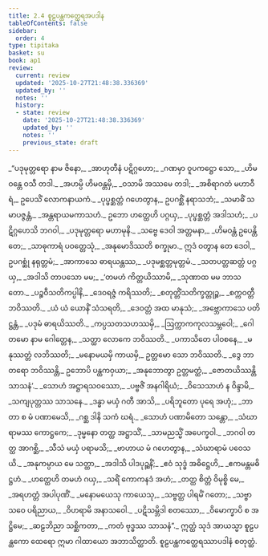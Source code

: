 ```yaml
---
title: 2.4 စူဠပန္ထကတ္ထေရအပဒါန
tableOfContents: false
sidebar:
  order: 4
type: tipitaka
basket: su
book: ap1
review:
  current: review
  updated: '2025-10-27T21:48:38.336369'
  updated_by: ''
  notes: ''
  history:
  - state: review
    date: '2025-10-27T21:48:38.336369'
    updated_by: ''
    notes: ''
    previous_state: draft
---
```



<ReviewStatus review={frontmatter.review} showDetails={true} />

<HypothesisAnnotation frontmatter={frontmatter} />

<DynamicBreadcrumb />

<Division number="35" book="ap1" e="ch" v="20" p="63">

<Paragraph number="736" type="verses" book="ap1">
_“ပဒုမုတ္တရော နာမ ဇိနော,_  
_အာဟုတီနံ ပဋိဂ္ဂဟော;_  
_ဂဏမှာ ဝူပကဋ္ဌော သော,_  
_ဟိမဝန္တေ ဝသီ တဒါ._  

</Paragraph>

</Division>
<Division number="36" book="ap1" e="ch" v="20" p="63">

<Paragraph number="737" type="verses" book="ap1">
_အဟမ္ပိ ဟိမဝန္တမှိ,_  
_ဝသာမိ အဿမေ တဒါ;_  
_အစိရာဂတံ မဟာဝီရံ,_  
ဥပေသိံ လောကနာယကံ._  

</Paragraph>

</Division>
<Division number="37" book="ap1" e="ch" v="20" p="63">

<Paragraph number="738" type="verses" book="ap1">
_ပုပ္ဖစ္ဆတ္တံ ဂဟေတွာန,_  
ဥပဂစ္ဆိံ နရာသဘံ;_  
_သမာဓိံ သမာပဇ္ဇန္တံ,_  
_အန္တရာယမကာသဟံ._  

</Paragraph>

</Division>
<Division number="38" book="ap1" e="ch" v="20" p="63">

<Paragraph number="739" type="verses" book="ap1">
ဥဘော ဟတ္ထေဟိ ပဂ္ဂယှ,_  
_ပုပ္ဖစ္ဆတ္တံ အဒါသဟံ;_  
_ပဋိဂ္ဂဟေသိ ဘဂဝါ,_  
_ပဒုမုတ္တရော မဟာမုနိ._  

</Paragraph>

</Division>
<Division number="39" book="ap1" e="ch" v="20" p="63">

<Paragraph number="740" type="verses" book="ap1">
_သဗ္ဗေ ဒေဝါ အတ္တမနာ,_  
_ဟိမဝန္တံ ဥပေန္တိ တေ;_  
_သာဓုကာရံ ပဝတ္တေသုံ,_  
_အနုမောဒိဿတိ စက္ခုမာ._  

</Paragraph>

</Division>
<Division number="40" book="ap1" e="ch" v="20" p="63">

<Paragraph number="741" book="ap1">
ဣဒံ ဝတွာန တေ ဒေဝါ,_  
ဥပဂစ္ဆုံ နရုတ္တမံ;_  
_အာကာသေ ဓာရယန္တဿ,_  
_ပဒုမစ္ဆတ္တမုတ္တမံ._  

</Paragraph>

</Division>
<Division number="41" book="ap1" e="ch" v="20" p="63">

<Paragraph number="742" type="verses" book="ap1">
_သတပတ္တဆတ္တံ ပဂ္ဂယှ,_  
_အဒါသိ တာပသော မမ;_  
_‘တမဟံ ကိတ္တယိဿာမိ,_  
_သုဏာထ မမ ဘာသတော._  

</Paragraph>

</Division>
<Division number="42" book="ap1" e="ch" v="20" p="63">

<Paragraph number="743" type="verses" book="ap1">
_ပဉ္စဝီသတိကပ္ပါနိ,_  
_ဒေဝရဇ္ဇံ ကရိဿတိ;_  
_စတုတ္တိံသတိက္ခတ္တုဉ္စ,_  
_စက္ကဝတ္တီ ဘဝိဿတိ._  

</Paragraph>

</Division>
<Division number="43" book="ap1" e="ch" v="20" p="64">

<Paragraph number="744" type="verses" book="ap1">
_ယံ ယံ ယောနိံ သံသရတိ,_  
_ဒေဝတ္တံ အထ မာနုသံ;_  
_အဗ္ဘောကာသေ ပတိဋ္ဌန္တံ,_  
_ပဒုမံ ဓာရယိဿတိ._  

</Paragraph>

</Division>
<Division number="44" book="ap1" e="ch" v="20" p="64">

<Paragraph number="745" type="verses" book="ap1">
_ကပ္ပသတသဟဿမှိ,_  
_ဩက္ကာကကုလသမ္ဘဝေါ;_  
_ဂေါတမော နာမ ဂေါတ္တေန,_  
_သတ္ထာ လောကေ ဘဝိဿတိ._  

</Paragraph>

</Division>
<Division number="45" book="ap1" e="ch" v="20" p="64">

<Paragraph number="746" type="verses" book="ap1">
_ပကာသိတေ ပါဝစနေ,_  
_မနုဿတ္တံ လဘိဿတိ;_  
_မနောမယမှိ ကာယမှိ,_  
ဥတ္တမော သော ဘဝိဿတိ._  

</Paragraph>

</Division>
<Division number="46" book="ap1" e="ch" v="20" p="64">

<Paragraph number="747" type="verses" book="ap1">
_ဒွေ ဘာတရော ဘဝိဿန္တိ,_  
ဥဘောပိ ပန္ထကဝှယာ;_  
_အနုဘောတွာ ဥတ္တမတ္ထံ,_  
_ဇောတယိဿန္တိ သာသနံ’._  

</Paragraph>

</Division>
<Division number="47" book="ap1" e="ch" v="20" p="64">

<Paragraph number="748" type="verses" book="ap1">
_သောဟံ အဋ္ဌာရသဝဿော,_  
_ပဗ္ဗဇိံ အနဂါရိယံ;_  
_ဝိသေသာဟံ န ဝိန္ဒာမိ,_  
_သကျပုတ္တဿ သာသနေ._  

</Paragraph>

</Division>
<Division number="48" book="ap1" e="ch" v="20" p="64">

<Paragraph number="749" type="verses" book="ap1">
_ဒန္ဓာ မယှံ ဂတီ အာသိ,_  
_ပရိဘူတော ပုရေ အဟုံ;_  
_ဘာတာ စ မံ ပဏာမေသိ,_  
_ဂစ္ဆ ဒါနိ သကံ ဃရံ._  

</Paragraph>

</Division>
<Division number="49" book="ap1" e="ch" v="20" p="64">

<Paragraph number="750" type="verses" book="ap1">
_သောဟံ ပဏာမိတော သန္တော,_  
_သံဃာရာမဿ ကောဋ္ဌကေ;_  
_ဒုမ္မနော တတ္ထ အဋ္ဌာသိံ,_  
_သာမညသ္မိံ အပေက္ခဝါ._  

</Paragraph>

</Division>
<Division number="50" book="ap1" e="ch" v="20" p="64">

<Paragraph number="751" type="verses" book="ap1">
_ဘဂဝါ တတ္ထ အာဂစ္ဆိ,_  
_သီသံ မယှံ ပရာမသိ;_  
_ဗာဟာယ မံ ဂဟေတွာန,_  
_သံဃာရာမံ ပဝေသယိ._  

</Paragraph>

</Division>
<Division number="51" book="ap1" e="ch" v="20" p="64">

<Paragraph number="752" type="verses" book="ap1">
_အနုကမ္ပာယ မေ သတ္ထာ,_  
_အဒါသိ ပါဒပုဉ္ဆနိံ;_  
_ဧဝံ သုဒ္ဓံ အဓိဋ္ဌေဟိ,_  
_ဧကမန္တမဓိဋ္ဌဟံ._  

</Paragraph>

</Division>
<Division number="52" book="ap1" e="ch" v="20" p="64">

<Paragraph number="753" type="verses" book="ap1">
_ဟတ္ထေဟိ တမဟံ ဂယှ,_  
_သရိံ ကောကနဒံ အဟံ;_  
_တတ္ထ စိတ္တံ ဝိမုစ္စိ မေ,_  
_အရဟတ္တံ အပါပုဏိံ._  

</Paragraph>

</Division>
<Division number="53" book="ap1" e="ch" v="20" p="64">

<Paragraph number="754" type="verses" book="ap1">
_မနောမယေသု ကာယေသု,_  
_သဗ္ဗတ္ထ ပါရမိံ ဂတော;_  
_သဗ္ဗာသဝေ ပရိညာယ,_  
_ဝိဟရာမိ အနာသဝေါ._  

</Paragraph>

</Division>
<Division number="54" book="ap1" e="ch" v="20" p="64">

<Paragraph number="755" type="verses" book="ap1">
_ပဋိသမ္ဘိဒါ စတဿော,_  
_ဝိမောက္ခာပိ စ အဋ္ဌိမေ;_  
_ဆဠဘိညာ သစ္ဆိကတာ,_  
_ကတံ ဗုဒ္ဓဿ သာသနံ”._  

</Paragraph>

<Paragraph number="756" book="ap1">
ဣတ္ထံ သုဒံ အာယသ္မာ စူဠပန္ထကော ထေရော ဣမာ ဂါထာယော အဘာသိတ္ထာတိ.

</Paragraph>
</Division>

<Paragraph number="757" type="center" book="ap1">
စူဠပန္ထကတ္ထေရဿာပဒါနံ စတုတ္ထံ.
</Paragraph>